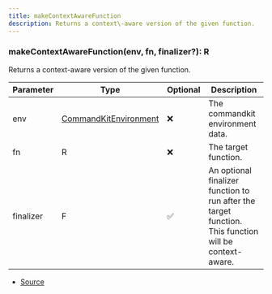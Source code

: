 ```yaml
---
title: makeContextAwareFunction
description: Returns a context\-aware version of the given function.
---
```



### makeContextAwareFunction(env, fn, finalizer?): R

Returns a context-aware version of the given function.



| Parameter | Type | Optional | Description |
| ----------- | ----------- | ----------- | ----------- |
| env | [CommandKitEnvironment](/docs/api-reference/classes/CommandKitEnvironment) | ❌ | The commandkit environment data. |
| fn | R | ❌ | The target function. |
| finalizer | F | ✅ | An optional finalizer function to run after the target function. This function will be context-aware. |


- [Source](https://github.com/underctrl-io/commandkit/blob/141d1404ab18a8e659209a0fab65466bf3b6dd85/packages/commandkit/src/context/async-context.ts#L45)